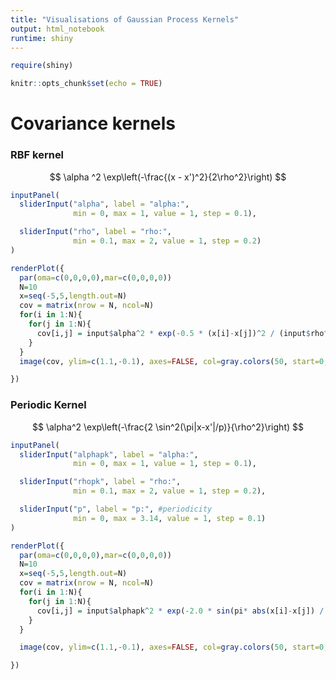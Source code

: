```yaml
---
title: "Visualisations of Gaussian Process Kernels"
output: html_notebook
runtime: shiny
---
```


```r
require(shiny)
```

```r
knitr::opts_chunk$set(echo = TRUE)
```

# Covariance kernels
### RBF kernel
$$
\alpha ^2 \exp\left(-\frac{(x - x')^2}{2\rho^2}\right)
$$

```r
inputPanel(
  sliderInput("alpha", label = "alpha:",
              min = 0, max = 1, value = 1, step = 0.1),

  sliderInput("rho", label = "rho:",
              min = 0.1, max = 2, value = 1, step = 0.2)
)

renderPlot({
  par(oma=c(0,0,0,0),mar=c(0,0,0,0))
  N=10
  x=seq(-5,5,length.out=N)
  cov = matrix(nrow = N, ncol=N)
  for(i in 1:N){
    for(j in 1:N){
      cov[i,j] = input$alpha^2 * exp(-0.5 * (x[i]-x[j])^2 / (input$rho^2))
    }
  }
  image(cov, ylim=c(1.1,-0.1), axes=FALSE, col=gray.colors(50, start=0, end=input$alpha))

})
```

### Periodic Kernel
$$
\alpha^2 \exp\left(-\frac{2 \sin^2(\pi|x-x'|/p)}{\rho^2}\right)
$$

```r
inputPanel(
  sliderInput("alphapk", label = "alpha:",
              min = 0, max = 1, value = 1, step = 0.1),

  sliderInput("rhopk", label = "rho:",
              min = 0.1, max = 2, value = 1, step = 0.2),

  sliderInput("p", label = "p:", #periodicity
              min = 0, max = 3.14, value = 1, step = 0.1)
)

renderPlot({
  par(oma=c(0,0,0,0),mar=c(0,0,0,0))
  N=10
  x=seq(-5,5,length.out=N)
  cov = matrix(nrow = N, ncol=N)
  for(i in 1:N){
    for(j in 1:N){
      cov[i,j] = input$alphapk^2 * exp(-2.0 * sin(pi* abs(x[i]-x[j]) / input$p)^2 / (input$rhopk^2))
    }
  }

  image(cov, ylim=c(1.1,-0.1), axes=FALSE, col=gray.colors(50, start=0, end=input$alphapk))

})
```